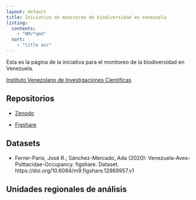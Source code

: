 ```yaml
---
layout: default
title: Iniciativa de monitoreo de biodiversidad en Venezuela
listing:
  contents:
    - "NM/*qmd"
  sort:
    - "title asc"
---
```


Esta es la página de la iniciativa para el monitoreo de la biodiversidad en Venezuela.

[Instituto Venezolano de Investigaciones Científicas](http://www.ivic.gob.ve)


## Repositorios

- [Zenodo](https://zenodo.org/communities/neomapas/?page=1&size=20)

- [Figshare](https://figshare.com/search?q=:keyword:%20%22NeoMapas%22)


## Datasets
- Ferrer-Paris, José R.; Sánchez-Mercado, Ada (2020): Venezuela-Aves-Psittacidae-Occupancy. figshare. Dataset. https://doi.org/10.6084/m9.figshare.12869957.v1
 
## Unidades regionales de análisis